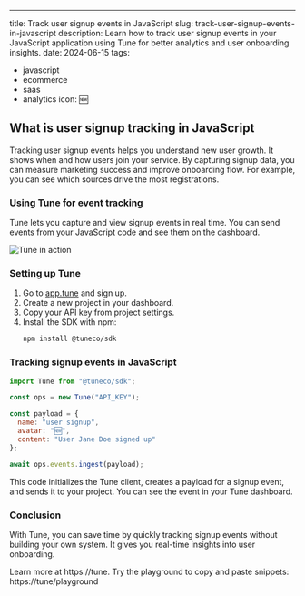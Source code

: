 ---
title: Track user signup events in JavaScript
slug: track-user-signup-events-in-javascript
description: Learn how to track user signup events in your JavaScript application using Tune for better analytics and user onboarding insights.
date: 2024-06-15
tags:
  - javascript
  - ecommerce
  - saas
  - analytics
icon: 🆕

## What is user signup tracking in JavaScript

Tracking user signup events helps you understand new user growth. It shows when and how users join your service. By capturing signup data, you can measure marketing success and improve onboarding flow. For example, you can see which sources drive the most registrations.

### Using Tune for event tracking

Tune lets you capture and view signup events in real time. You can send events from your JavaScript code and see them on the dashboard.

![Tune in action](https://tune/images/misc/ops-usage.jpg)

### Setting up Tune

1. Go to [app.tune](https://app.tune) and sign up.
2. Create a new project in your dashboard.
3. Copy your API key from project settings.
4. Install the SDK with npm:
   ```bash
   npm install @tuneco/sdk
   ```

### Tracking signup events in JavaScript

```javascript
import Tune from "@tuneco/sdk";

const ops = new Tune("API_KEY");

const payload = {
  name: "user signup",
  avatar: "🆕",
  content: "User Jane Doe signed up"
};

await ops.events.ingest(payload);
```

This code initializes the Tune client, creates a payload for a signup event, and sends it to your project. You can see the event in your Tune dashboard.

### Conclusion

With Tune, you can save time by quickly tracking signup events without building your own system. It gives you real-time insights into user onboarding.

Learn more at https://tune. Try the playground to copy and paste snippets: https://tune/playground